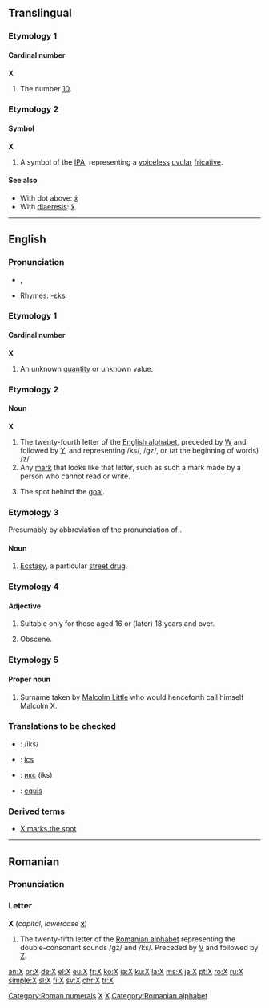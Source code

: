 {{see|Appendix:Variations of "x"}}

{{wikipedia}}
==Translingual==
===Etymology 1===

====Cardinal number====
{{enum|IX|XI|Roman numeral|X}}
'''X'''
# {{context|Roman numerals}} The number [[ten|10]].

[[Category:Roman numerals]]

===Etymology 2===

====Symbol====
'''X'''

# A symbol of the [[IPA]], representing a [[voiceless]] [[uvular]] [[fricative]].

====See also====
*With dot above: [[ẋ]]
*With [[diaeresis]]: [[ẍ]]

----

==English==
===Pronunciation===
*{{IPA|/ɛks/}}, {{SAMPA|/Eks/}}
*Rhymes: [[Rhymes:English:-ɛks|-ɛks]]
===Etymology 1===
====Cardinal number====
'''X'''
# An unknown [[quantity]] or unknown value.
===Etymology 2===
====Noun====
'''X'''
# The twenty-fourth letter of the [[Appendix:Roman script|English alphabet]], preceded by [[W]] and followed by [[Y]], and representing /ks/, /gz/,<!--as in "exact" in my dialect at least--> or (at the beginning of words) /z/.
# Any [[mark]] that looks like that letter, such as such a mark made by a person who cannot read or write.
# {{lacrosse}} The spot behind the [[goal]].
===Etymology 3===
Presumably by abbreviation of the pronunciation of {{term|ecstasy}}.
====Noun====
{{en-noun|-}}
# {{slang}} [[ecstasy|Ecstasy]], a particular [[street drug]].

===Etymology 4===
====Adjective====
{{en-adj|-}}
# {{context|Former|_|British|_|film certificate}} Suitable only for those aged 16 or (later) 18 years and over.
# {{context|movie rating}} Obscene.
===Etymology 5===
====Proper noun====
{{en-proper noun}}
#{{rfd-sense}} Surname taken by [[w:Malcolm X|Malcolm Little]] who would henceforth call himself Malcolm X.
===Translations to be checked===
{{top}}
*{{ttbc|French}}: /iks/
*{{ttbc|Italian}}: [[ics]]
{{mid}}
*{{ttbc|Russian}}: [[икс]] (iks)
*{{ttbc|Spanish}}: [[equis]]
{{bottom}}
===Derived terms===
*[[X marks the spot]]

[[Category:Latin letters|X]]
[[Category:IPA symbols|X]]

----

==Romanian==

===Pronunciation===
{{IPA|/iks/|lang=ro}}

===Letter===
'''X''' (''capital'', ''lowercase'' '''[[x]]''')

# The twenty-fifth letter of the [[Romanian alphabet]] representing the double-consonant sounds /gz/ and /ks/. Preceded by [[V]] and followed by [[Z]].

[[Category:Romanian alphabet]]

[[an:X]]
[[br:X]]
[[de:X]]
[[el:X]]
[[eu:X]]
[[fr:X]]
[[ko:X]]
[[ia:X]]
[[ku:X]]
[[la:X]]
[[ms:X]]
[[ja:X]]
[[pt:X]]
[[ro:X]]
[[ru:X]]
[[simple:X]]
[[sl:X]]
[[fi:X]]
[[sv:X]]
[[chr:X]]
[[tr:X]]